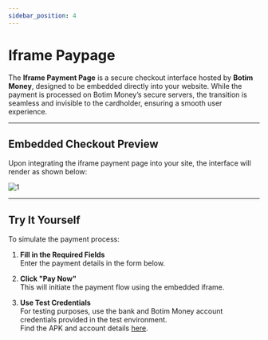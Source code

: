 ```yaml
---
sidebar_position: 4
---
```


# Iframe Paypage

The **Iframe Payment Page** is a secure checkout interface hosted by **Botim Money**, designed to be embedded directly into your website. While the payment is processed on Botim Money’s secure servers, the transition is seamless and invisible to the cardholder, ensuring a smooth user experience.

---

## Embedded Checkout Preview

Upon integrating the iframe payment page into your site, the interface will render as shown below:

![1](./pic/iframe.png)

---

## Try It Yourself

To simulate the payment process:

1. **Fill in the Required Fields**  
   Enter the payment details in the form below.

2. **Click "Pay Now"**  
   This will initiate the payment flow using the embedded iframe.

3. **Use Test Credentials**  
   For testing purposes, use the bank and Botim Money account credentials provided in the test environment.  
   Find the APK and account details [here](/demos/testaccount).


<IframePayPage/>
